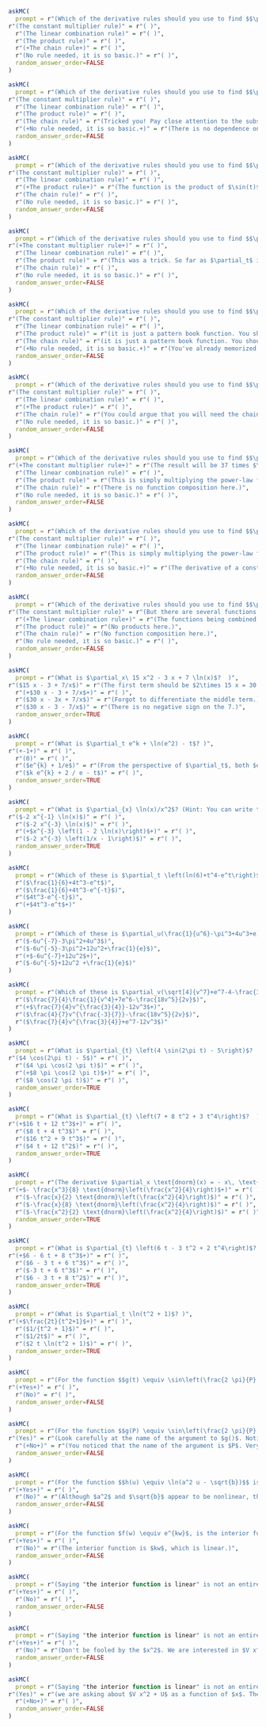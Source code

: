 ```r
askMC(
  prompt = r"(Which of the derivative rules should you use to find $$\partial_t e^{t^2}\ ?$$  )",
r"(The constant multiplier rule)" = r"( )",
  r"(The linear combination rule)" = r"( )",
  r"(The product rule)" = r"( )",
  r"(+The chain rule+)" = r"( )",
  r"(No rule needed, it is so basic.)" = r"( )",
  random_answer_order=FALSE
)
```



```r
askMC(
  prompt = r"(Which of the derivative rules should you use to find $$\partial_t e^{x^2}\ ?$$  )",
r"(The constant multiplier rule)" = r"( )",
  r"(The linear combination rule)" = r"( )",
  r"(The product rule)" = r"( )",
  r"(The chain rule)" = r"(Tricked you! Pay close attention to the subscript in $\partial_t$.)",
  r"(+No rule needed, it is so basic.+)" = r"(There is no dependence on $t$ in the function being differentiated, so the derivative is simply zero.)",
  random_answer_order=FALSE
)
```



```r
askMC(
  prompt = r"(Which of the derivative rules should you use to find $$\partial_t e^t \sin(t)\ ?$$  )",
r"(The constant multiplier rule)" = r"( )",
  r"(The linear combination rule)" = r"( )",
  r"(+The product rule+)" = r"(The function is the product of $\sin(t)$ and $e^t$.)",
  r"(The chain rule)" = r"( )",
  r"(No rule needed, it is so basic.)" = r"( )",
  random_answer_order=FALSE
)
```



```r
askMC(
  prompt = r"(Which of the derivative rules should you use to find $$\partial_t e^t \sin(x)\ ?$$  )",
r"(+The constant multiplier rule+)" = r"( )",
  r"(The linear combination rule)" = r"( )",
  r"(The product rule)" = r"(This was a trick. So far as $\partial_t$ is concerned, $\sin(x)$ is a constant.)",
  r"(The chain rule)" = r"( )",
  r"(No rule needed, it is so basic.)" = r"( )",
  random_answer_order=FALSE
)
```



```r
askMC(
  prompt = r"(Which of the derivative rules should you use to find $$\partial_t \ln(t)\ ?$$  )",
r"(The constant multiplier rule)" = r"( )",
  r"(The linear combination rule)" = r"( )",
  r"(The product rule)" = r"(it is just a pattern book function. You should have these memorized.)",
  r"(The chain rule)" = r"(it is just a pattern book function. You should have these memorized.)",
  r"(+No rule needed, it is so basic.+)" = r"(You've already memorized that $\partial_t \ln(t) = 1/t$.)",
  random_answer_order=FALSE
)
```



```r
askMC(
  prompt = r"(Which of the derivative rules should you use to find $$\partial_t\, t\, e^{-t}\ ?$$  )",
r"(The constant multiplier rule)" = r"( )",
  r"(The linear combination rule)" = r"( )",
  r"(+The product rule+)" = r"( )",
  r"(The chain rule)" = r"(You could argue that you will need the chain rule, too, to find $\partial_t e^{-t}$. But before you get there, you will need the product rule.)",
  r"(No rule needed, it is so basic.)" = r"( )",
  random_answer_order=FALSE
)
```



```r
askMC(
  prompt = r"(Which of the derivative rules should you use to find $$\partial_x\ 37 x^5\ ?$$  )",
r"(+The constant multiplier rule+)" = r"(The result will be 37 times $\partial_x x^5$. (Since you've memorized the derivatives of power-law functions, you know $\partial_x x^5 = 5 x^4$.))",
  r"(The linear combination rule)" = r"( )",
  r"(The product rule)" = r"(This is simply multiplying the power-law function $x^5$ by 37. No need for the product rule.)",
  r"(The chain rule)" = r"(There is no function composition here.)",
  r"(No rule needed, it is so basic.)" = r"( )",
  random_answer_order=FALSE
)
```



```r
askMC(
  prompt = r"(Which of the derivative rules should you use to find $$\partial_x\ 19\ ?$$  )",
r"(The constant multiplier rule)" = r"( )",
  r"(The linear combination rule)" = r"( )",
  r"(The product rule)" = r"(This is simply multiplying the power-law function $x^5$ by 37. No need for the product rule.)",
  r"(The chain rule)" = r"( )",
  r"(+No rule needed, it is so basic.+)" = r"(The derivative of a constant is always zero.)",
  random_answer_order=FALSE
)
```



```r
askMC(
  prompt = r"(Which of the derivative rules should you use to find $$\partial_x\ 15 x^2 - 3 x + 7 \ln(x)\ ?$$  )",
r"(The constant multiplier rule)" = r"(But there are several functions being combined.)",
  r"(+The linear combination rule+)" = r"(The functions being combined are $x^2$, $x$, and $\ln(x)$, which respectively have derivatives $2x$, 1, and $1/x$.)",
  r"(The product rule)" = r"(No products here.)",
  r"(The chain rule)" = r"(No function composition here.)",
  r"(No rule needed, it is so basic.)" = r"( )",
  random_answer_order=FALSE
)
```



```r
askMC(
  prompt = r"(What is $\partial_x\ 15 x^2 - 3 x + 7 \ln(x)$?  )",
r"($15 x - 3 + 7/x$)" = r"(The first term should be $2\times 15 x = 30 x$.)",
  r"(+$30 x - 3 + 7/x$+)" = r"( )",
  r"($30 x - 3x + 7/x$)" = r"(Forgot to differentiate the middle term.)",
  r"($30 x - 3 - 7/x$)" = r"(There is no negative sign on the 7.)",
  random_answer_order=TRUE
)
```



```r
askMC(
  prompt = r"(What is $\partial_t e^k + \ln(e^2) - t$? )",
r"(+-1+)" = r"( )",
  r"(0)" = r"( )",
  r"($e^{k} + 1/e$)" = r"(From the perspective of $\partial_t$, both $e^k$ and $\ln(e^2)$ are constants. the only term that depends on $t$ is the last one, $-t$.)",
  r"($k e^{k} + 2 / e - t$)" = r"( )",
  random_answer_order=TRUE
)
```



```r
askMC(
  prompt = r"(What is $\partial_{x} \ln(x)/x^2$? (Hint: You can write the function in a simpler way.) )",
r"($-2 x^{-1} \ln(x)$)" = r"( )",
  r"($-2 x^{-3} \ln(x)$)" = r"( )",
  r"(+$x^{-3} \left(1 - 2 \ln(x)\right)$+)" = r"( )",
  r"($-2 x^{-3} \left(1/x - 1\right)$)" = r"( )",
  random_answer_order=TRUE
)
```

```r
askMC(
  prompt = r"(Which of these is $\partial_t \left(ln(6)+t^4-e^t\right)$?)",
  r"($\frac{1}{6}+4t^3-e^t$)",
  r"($\frac{1}{6}+4t^3-e^{-t}$)", 
  r"($4t^3-e^{-t}$)",
  r"(+$4t^3-e^t$+)"
)
```
  
  
  
  
```r
askMC(
  prompt = r"(Which of these is $\partial_u(\frac{1}{u^6}-\pi^3+4u^3+e)$?)",
  r"($-6u^{-7}-3\pi^2+4u^3$)",
  r"($-6u^{-5}-3\pi^2+12u^2+\frac{1}{e}$)",
  r"(+$-6u^{-7}+12u^2$+)",
  r"($-6u^{-5}+12u^2 +\frac{1}{e}$)"
)
```
  
  
```r
askMC(
  prompt = r"(Which of these is $\partial_v(\sqrt[4]{v^7}+e^7-4-\frac{3v^6}{v^2})=$)",
  r"($\frac{7}{4}\frac{1}{v^4}+7e^6-\frac{18v^5}{2v}$)",
  r"(+$\frac{7}{4}v^{\frac{3}{4}}-12v^3$+)",
  r"($\frac{4}{7}v^{\frac{-3}{7}}-\frac{18v^5}{2v}$)",
  r"($\frac{7}{4}v^{\frac{3}{4}}+e^7-12v^3$)"
)
```

```r
askMC(
  prompt = r"(What is $\partial_{t} \left(4 \sin(2\pi t) - 5\right)$?  )",
r"($4 \cos(2\pi t) - 5$)" = r"( )",
  r"($4 \pi \cos(2 \pi t)$)" = r"( )",
  r"(+$8 \pi \cos(2 \pi t)$+)" = r"( )",
  r"($8 \cos(2 \pi t)$)" = r"( )",
  random_answer_order=TRUE
)
```



```r
askMC(
  prompt = r"(What is $\partial_{t} \left(7 + 8 t^2 + 3 t^4\right)$?  )",
r"(+$16 t + 12 t^3$+)" = r"( )",
  r"($8 t + 4 t^3$)" = r"( )",
  r"($16 t^2 + 9 t^3$)" = r"( )",
  r"($4 t + 12 t^2$)" = r"( )",
  random_answer_order=TRUE
)
```



```r
askMC(
  prompt = r"(The derivative $\partial_x \text{dnorm}(x) = - x\, \text{dnorm}(x)$. What is $$\partial_x \text{dnorm}\left(\frac{x^2}{4}\right)\ ?$$  )",
r"(+$- \frac{x^3}{8} \text{dnorm}\left(\frac{x^2}{4}\right)$+)" = r"( )",
  r"($-\frac{x}{2} \text{dnorm}\left(\frac{x^2}{4}\right)$)" = r"( )",
  r"($-\frac{x}{8} \text{dnorm}\left(\frac{x^2}{4}\right)$)" = r"( )",
  r"($-\frac{x^2}{2} \text{dnorm}\left(\frac{x^2}{4}\right)$)" = r"( )",
  random_answer_order=TRUE
)
```



```r
askMC(
  prompt = r"(What is $\partial_{t} \left(6 t - 3 t^2 + 2 t^4\right)$?  )",
r"(+$6 - 6 t + 8 t^3$+)" = r"( )",
  r"($6 - 3 t + 6 t^3$)" = r"( )",
  r"($-3 t + 6 t^3$)" = r"( )",
  r"($6 - 3 t + 8 t^2$)" = r"( )",
  random_answer_order=TRUE
)
```



```r
askMC(
  prompt = r"(What is $\partial_t \ln(t^2 + 1)$? )",
r"(+$\frac{2t}{t^2+1}$+)" = r"( )",
  r"($1/{t^2 + 1}$)" = r"( )",
  r"($1/2t$)" = r"( )",
  r"($2 t \ln(t^2 + 1)$)" = r"( )",
  random_answer_order=TRUE
)
```


```r
askMC(
  prompt = r"(For the function $$g(t) \equiv \sin\left(\frac{2 \pi}{P} (t - t_0)\right)$$ is the interior function linear? )",
r"(+Yes+)" = r"( )",
  r"(No)" = r"( )",
  random_answer_order=FALSE
)
```



```r
askMC(
  prompt = r"(For the function $$g(P) \equiv \sin\left(\frac{2 \pi}{P} (t - t_0)\right)$$ is the interior function linear? )",
r"(Yes)" = r"(Look carefully at the name of the argument to $g()$. Notice that it appears as a reciprocal in the interior function.)",
  r"(+No+)" = r"(You noticed that the name of the argument is $P$. Very good.)",
  random_answer_order=FALSE
)
```



```r
askMC(
  prompt = r"(For the function $$h(u) \equiv \ln(a^2 u - \sqrt{b})$$ is the interior function linear? )",
r"(+Yes+)" = r"( )",
  r"(No)" = r"(Although $a^2$ and $\sqrt{b}$ appear to be nonlinear, they are not the inputs to the function. The function input is named $u$, and that appears in a strictly linear manner. If we had written the interior function as $9 u - 4$, you would have had no problem recognizing it as linear. We can equally well write this as $3^2 u - \sqrt{4}$; it is the same function and it is still linear in $u$.)",
  random_answer_order=FALSE
)
```



```r
askMC(
  prompt = r"(For the function $f(w) \equiv e^{kw}$, is the interior function linear? )",
r"(+Yes+)" = r"( )",
  r"(No)" = r"(The interior function is $kw$, which is linear.)",
  random_answer_order=FALSE
)
```



```r
askMC(
  prompt = r"(Saying "the interior function is linear" is not an entirely complete statement. A full statement is "the interior function is linear in terms of the input $x$" or "in terms of the input $u$" or whatever name we choose to use for the input. <br> Is the expression $V x + U$ linear in terms of $U$? )",
r"(+Yes+)" = r"( )",
  r"(No)" = r"( )",
  random_answer_order=FALSE
)
```



```r
askMC(
  prompt = r"(Saying "the interior function is linear" is not an entirely complete statement. A full statement is "the interior function is linear in terms of the input $x$" or "in terms of the input $u$" or whatever name we choose to use for the input. <br> Is the expression $V x^2 + U$ linear in terms of $U$? )",
r"(+Yes+)" = r"( )",
  r"(No)" = r"(Don't be fooled by the $x^2$. We are interested in $V x^2 + U$ as a function of $U$, and $U$ appears in a linear form.)",
  random_answer_order=FALSE
)
```



```r
askMC(
  prompt = r"(Saying "the interior function is linear" is not an entirely complete statement. A full statement is "the interior function is linear in terms of the input $x$" or "in terms of the input $u$" or whatever name we choose to use for the input. <br> Is the expression $V x^2 + U$ linear in terms of $X$? )",
r"(Yes)" = r"(we are asking about $V x^2 + U$ as a function of $x$. The $x^2$ term is definitely not linear!)",
  r"(+No+)" = r"( )",
  random_answer_order=FALSE
)
```

